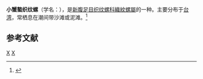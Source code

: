 {{Speciesbox
| taxon = Nassarius bellulus
| binomial_authority = (A. Adams, 1852)
| synonyms = ''Plicarcularia bellulus''
}}
'''小蟹螯织纹螺'''（学名：''{{lang|la|Nassarius bellulus}}''），是[[新腹足目|新腹足目]][[织纹螺科|织纹螺科]][[織紋螺屬|織紋螺屬]]的一种。主要分布于[[台湾|台湾]]，常栖息在潮间带沙滩或泥滩。<ref>{{cite web|url=http://shell.sinica.edu.tw/chinese/shellbase_detail.php?science_no=1026|title=国际贝库：小蟹螯织纹螺|publisher=台湾贝类资料库|accessdate=2009-08-11|archive-date=2016-03-04|archive-url=https://web.archive.org/web/20160304125759/http://shell.sinica.edu.tw/chinese/shellbase_detail.php?science_no=1026|dead-url=no}}</ref>

== 参考文献 ==
{{reflist}}

{{taxonbar}}
[[Category:_1852年描述的动物|X]]
[[Category:织纹螺科|X]]